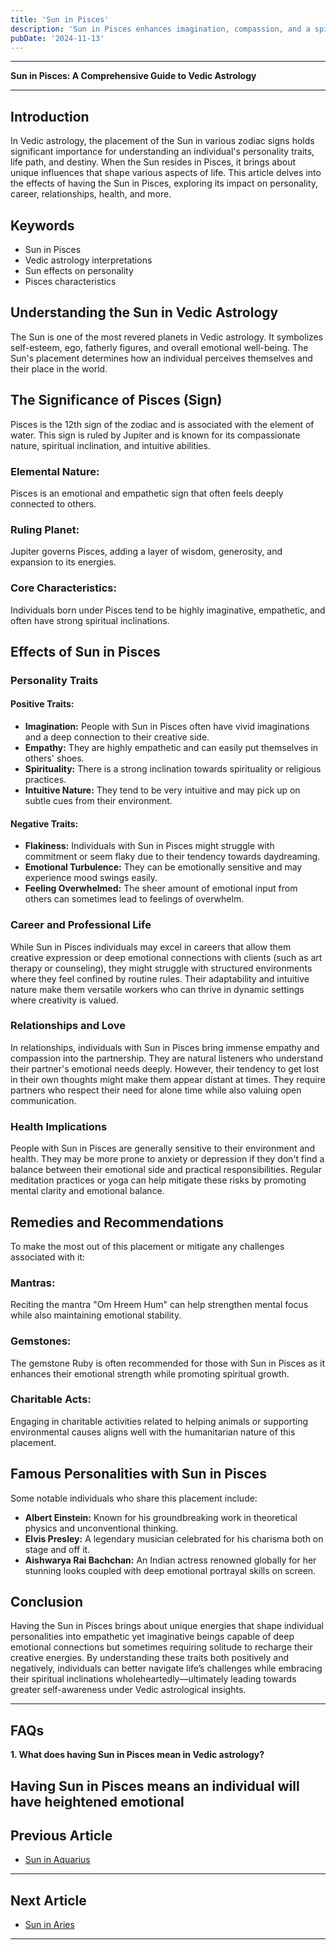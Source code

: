 ```yaml
---
title: 'Sun in Pisces'
description: 'Sun in Pisces enhances imagination, compassion, and a spiritual inclination. Individuals are empathetic, intuitive, and may be drawn to artistic or mystical pursuits. in Vedic Astrology'
pubDate: '2024-11-13'
---
```


---

**Sun in Pisces: A Comprehensive Guide to Vedic Astrology**

---

## Introduction

In Vedic astrology, the placement of the Sun in various zodiac signs holds significant importance for understanding an individual's personality traits, life path, and destiny. When the Sun resides in Pisces, it brings about unique influences that shape various aspects of life. This article delves into the effects of having the Sun in Pisces, exploring its impact on personality, career, relationships, health, and more.

## Keywords

- Sun in Pisces
- Vedic astrology interpretations
- Sun effects on personality
- Pisces characteristics

## Understanding the Sun in Vedic Astrology

The Sun is one of the most revered planets in Vedic astrology. It symbolizes self-esteem, ego, fatherly figures, and overall emotional well-being. The Sun's placement determines how an individual perceives themselves and their place in the world.

## The Significance of Pisces (Sign)

Pisces is the 12th sign of the zodiac and is associated with the element of water. This sign is ruled by Jupiter and is known for its compassionate nature, spiritual inclination, and intuitive abilities.

### Elemental Nature:
Pisces is an emotional and empathetic sign that often feels deeply connected to others.

### Ruling Planet:
Jupiter governs Pisces, adding a layer of wisdom, generosity, and expansion to its energies.

### Core Characteristics:
Individuals born under Pisces tend to be highly imaginative, empathetic, and often have strong spiritual inclinations.

## Effects of Sun in Pisces

### Personality Traits

#### Positive Traits:
- **Imagination:** People with Sun in Pisces often have vivid imaginations and a deep connection to their creative side.
- **Empathy:** They are highly empathetic and can easily put themselves in others' shoes.
- **Spirituality:** There is a strong inclination towards spirituality or religious practices.
- **Intuitive Nature:** They tend to be very intuitive and may pick up on subtle cues from their environment.

#### Negative Traits:
- **Flakiness:** Individuals with Sun in Pisces might struggle with commitment or seem flaky due to their tendency towards daydreaming.
- **Emotional Turbulence:** They can be emotionally sensitive and may experience mood swings easily.
- **Feeling Overwhelmed:** The sheer amount of emotional input from others can sometimes lead to feelings of overwhelm.

### Career and Professional Life

While Sun in Pisces individuals may excel in careers that allow them creative expression or deep emotional connections with clients (such as art therapy or counseling), they might struggle with structured environments where they feel confined by routine rules. Their adaptability and intuitive nature make them versatile workers who can thrive in dynamic settings where creativity is valued.

### Relationships and Love

In relationships, individuals with Sun in Pisces bring immense empathy and compassion into the partnership. They are natural listeners who understand their partner's emotional needs deeply. However, their tendency to get lost in their own thoughts might make them appear distant at times. They require partners who respect their need for alone time while also valuing open communication.

### Health Implications

People with Sun in Pisces are generally sensitive to their environment and health. They may be more prone to anxiety or depression if they don't find a balance between their emotional side and practical responsibilities. Regular meditation practices or yoga can help mitigate these risks by promoting mental clarity and emotional balance.

## Remedies and Recommendations

To make the most out of this placement or mitigate any challenges associated with it:

### Mantras:
Reciting the mantra "Om Hreem Hum" can help strengthen mental focus while also maintaining emotional stability.

### Gemstones:
The gemstone Ruby is often recommended for those with Sun in Pisces as it enhances their emotional strength while promoting spiritual growth.

### Charitable Acts:
Engaging in charitable activities related to helping animals or supporting environmental causes aligns well with the humanitarian nature of this placement.

## Famous Personalities with Sun in Pisces

Some notable individuals who share this placement include:

- **Albert Einstein:** Known for his groundbreaking work in theoretical physics and unconventional thinking.
- **Elvis Presley:** A legendary musician celebrated for his charisma both on stage and off it.
- **Aishwarya Rai Bachchan:** An Indian actress renowned globally for her stunning looks coupled with deep emotional portrayal skills on screen.

## Conclusion

Having the Sun in Pisces brings about unique energies that shape individual personalities into empathetic yet imaginative beings capable of deep emotional connections but sometimes requiring solitude to recharge their creative energies. By understanding these traits both positively and negatively, individuals can better navigate life’s challenges while embracing their spiritual inclinations wholeheartedly—ultimately leading towards greater self-awareness under Vedic astrological insights.


---

## FAQs

**1. What does having Sun in Pisces mean in Vedic astrology?**

Having Sun in Pisces means an individual will have heightened emotional
---

## Previous Article
- [Sun in Aquarius](/blogs-md/0801_Sun_in_Rashi/080111_Sun_in_Aquarius.mdx)

---

## Next Article
- [Sun in Aries](/blogs-md/0801_Sun_in_Rashi/080101_Sun_in_Aries.mdx)

---

